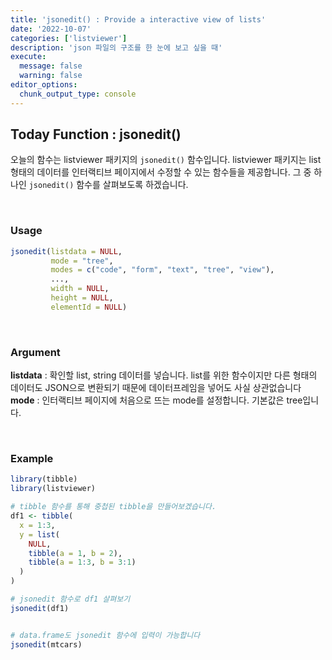 ```yaml
---
title: 'jsonedit() : Provide a interactive view of lists'
date: '2022-10-07'
categories: ['listviewer']
description: 'json 파일의 구조를 한 눈에 보고 싶을 때'
execute: 
  message: false
  warning: false
editor_options: 
  chunk_output_type: console
---
```


## Today Function : jsonedit()

오늘의 함수는 listviewer 패키지의 `jsonedit()` 함수입니다. listviewer 패키지는 list 형태의 데이터를 인터랙티브 페이지에서 수정할 수 있는 함수들을 제공합니다. 그 중 하나인 `jsonedit()` 함수를 살펴보도록 하겠습니다.

<br/>

### Usage

```r
jsonedit(listdata = NULL, 
         mode = "tree", 
         modes = c("code", "form", "text", "tree", "view"),
         ..., 
         width = NULL, 
         height = NULL,
         elementId = NULL)
```

<br/>

### Argument

**listdata** : 확인할 list, string 데이터를 넣습니다. list를 위한 함수이지만 다른 형태의 데이터도 JSON으로 변환되기 때문에 데이터프레임을 넣어도 사실 상관없습니다 <br/> 
**mode** : 인터랙티브 페이지에 처음으로 뜨는 mode를 설정합니다. 기본값은 tree입니다.

<br/>

### Example

```r
library(tibble)
library(listviewer)

# tibble 함수를 통해 중첩된 tibble을 만들어보겠습니다.
df1 <- tibble(
  x = 1:3,
  y = list(
    NULL,
    tibble(a = 1, b = 2),
    tibble(a = 1:3, b = 3:1)
  )
)

# jsonedit 함수로 df1 살펴보기
jsonedit(df1)


# data.frame도 jsonedit 함수에 입력이 가능합니다
jsonedit(mtcars)
```

